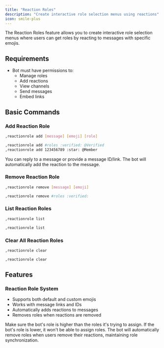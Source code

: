 ```yaml
---
title: "Reaction Roles"
description: "Create interactive role selection menus using reactions"
icon: smile-plus
---
```


The Reaction Roles feature allows you to create interactive role selection menus where users can get roles by reacting to messages with specific emojis.

## Requirements

- Bot must have permissions to:
  - Manage roles
  - Add reactions
  - View channels
  - Send messages
  - Embed links

## Basic Commands

### Add Reaction Role

<CodeGroup>

```bash Syntax
,reactionrole add [message] [emoji] [role]
```

```bash Example
,reactionrole add #roles :verified: @Verified
,reactionrole add 123456789 :star: @Member
```

</CodeGroup>

<Note>
You can reply to a message or provide a message ID/link. The bot will automatically add the reaction to the message.
</Note>

### Remove Reaction Role

<CodeGroup>

```bash Syntax
,reactionrole remove [message] [emoji]
```

```bash Example
,reactionrole remove #roles :verified:
```

</CodeGroup>

### List Reaction Roles

<CodeGroup>

```bash Syntax
,reactionrole list
```

```bash Example
,reactionrole list
```

</CodeGroup>

### Clear All Reaction Roles

<CodeGroup>

```bash Syntax
,reactionrole clear
```

```bash Example
,reactionrole clear
```

</CodeGroup>

## Features

### Reaction Role System
- Supports both default and custom emojis
- Works with message links and IDs
- Automatically adds reactions to messages
- Removes roles when reactions are removed

<Warning>
Make sure the bot's role is higher than the roles it's trying to assign. If the bot's role is lower, it won't be able to assign roles.
</Warning>

<Note>
The bot will automatically remove roles when users remove their reactions, maintaining role synchronization.
</Note> 